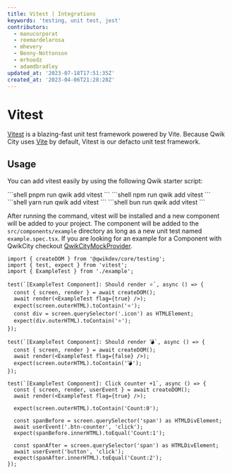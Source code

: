 ```yaml
---
title: Vitest | Integrations
keywords: 'testing, unit test, jest'
contributors:
  - manucorporat
  - reemardelarosa
  - mhevery
  - Benny-Nottonson
  - mrhoodz
  - adamdbradley
updated_at: '2023-07-18T17:51:35Z'
created_at: '2023-04-06T21:28:28Z'
---
```



# Vitest

[Vitest](https://vitest.dev/) is a blazing-fast unit test framework powered by Vite. Because Qwik City uses [Vite](https://vitejs.dev/) by default, Vitest is our defacto unit test framework.

## Usage

You can add vitest easily by using the following Qwik starter script:


<PackageManagerTabs>
<span q:slot="pnpm">
```shell
pnpm run qwik add vitest
```
</span>
<span q:slot="npm">
```shell
npm run qwik add vitest
```
</span>
<span q:slot="yarn">
```shell
yarn run qwik add vitest
```
</span>
<span q:slot="bun">
```shell
bun run qwik add vitest
```
</span>
</PackageManagerTabs>

After running the command, vitest will be installed and a new component will be added to your project. The component will be added to the `src/components/example` directory as long as a new unit test named `example.spec.tsx`.
If you are looking for an example for a Component with QwikCity checkout [QwikCityMockProvider](/docs/(qwikcity)/api/index.mdx#qwikcitymockprovider).

```tsx title="example.spec.tsx"
import { createDOM } from '@qwikdev/core/testing';
import { test, expect } from 'vitest';
import { ExampleTest } from './example';

test(`[ExampleTest Component]: Should render ⭐`, async () => {
  const { screen, render } = await createDOM();
  await render(<ExampleTest flag={true} />);
  expect(screen.outerHTML).toContain('⭐');
  const div = screen.querySelector('.icon') as HTMLElement;
  expect(div.outerHTML).toContain('⭐');
});

test(`[ExampleTest Component]: Should render 💣`, async () => {
  const { screen, render } = await createDOM();
  await render(<ExampleTest flag={false} />);
  expect(screen.outerHTML).toContain('💣');
});

test(`[ExampleTest Component]: Click counter +1`, async () => {
  const { screen, render, userEvent } = await createDOM();
  await render(<ExampleTest flag={true} />);

  expect(screen.outerHTML).toContain('Count:0');

  const spanBefore = screen.querySelector('span') as HTMLDivElement;
  await userEvent('.btn-counter', 'click');
  expect(spanBefore.innerHTML).toEqual('Count:1');

  const spanAfter = screen.querySelector('span') as HTMLDivElement;
  await userEvent('button', 'click');
  expect(spanAfter.innerHTML).toEqual('Count:2');
});
```
